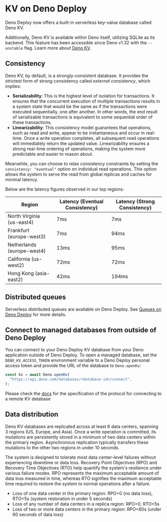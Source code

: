 
# KV on Deno Deploy

<Admonition />

Deno Deploy now offers a built-in serverless key-value database called Deno KV.

Additionally, Deno KV is available within Deno itself, utilizing SQLite as its
backend. This feature has been accessible since Deno v1.32 with the `--unstable`
flag. Learn more about [Deno KV](/deploy/kv/manual).

## Consistency

Deno KV, by default, is a strongly-consistent database. It provides the
strictest form of strong consistency called _external consistency_, which
implies:

- **Serializability**: This is the highest level of isolation for transactions.
  It ensures that the concurrent execution of multiple transactions results in a
  system state that would be the same as if the transactions were executed
  sequentially, one after another. In other words, the end result of
  serializable transactions is equivalent to some sequential order of these
  transactions.
- **Linearizability**: This consistency model guarantees that operations, such
  as read and write, appear to be instantaneous and occur in real-time. Once a
  write operation completes, all subsequent read operations will immediately
  return the updated value. Linearizability ensures a strong real-time ordering
  of operations, making the system more predictable and easier to reason about.

Meanwhile, you can choose to relax consistency constraints by setting the
`consistency: "eventual"` option on individual read operations. This option
allows the system to serve the read from global replicas and caches for minimal
latency.

Below are the latency figures observed in our top regions:

| Region                     | Latency (Eventual Consistency) | Latency (Strong Consistency) |
| -------------------------- | ------------------------------ | ---------------------------- |
| North Virginia (us-east4)  | 7ms                            | 7ms                          |
| Frankfurt (europe-west3)   | 7ms                            | 94ms                         |
| Netherlands (europe-west4) | 13ms                           | 95ms                         |
| California (us-west2)      | 72ms                           | 72ms                         |
| Hong Kong (asia-east2)     | 42ms                           | 194ms                        |

## Distributed queues

Serverless distributed queues are available on Deno Deploy. See
[Queues on Deno Deploy](/deploy/kv/manual/queue_overview#queues-on-deno-deploy) for
more details.

## Connect to managed databases from outside of Deno Deploy

You can connect to your Deno Deploy KV database from your Deno application
outside of Deno Deploy. To open a managed database, set the
`DENO_KV_ACCESS_TOKEN` environment variable to a Deno Deploy personal access
token and provide the URL of the database to `Deno.openKv`:

```ts
const kv = await Deno.openKv(
  "https://api.deno.com/databases/<database-id>/connect",
);
```

Please check the
[docs](https://github.com/denoland/deno/tree/main/ext/kv#kv-connect) for the
specification of the protocol for connecting to a remote KV database

## Data distribution

Deno KV databases are replicated across at least 6 data centers, spanning 3
regions (US, Europe, and Asia). Once a write operation is committed, its
mutations are persistently stored in a minimum of two data centers within the
primary region. Asynchronous replication typically transfers these mutations to
the other two regions in under 10 seconds.

The system is designed to tolerate most data center-level failures without
experiencing downtime or data loss. Recovery Point Objectives (RPO) and Recovery
Time Objectives (RTO) help quantify the system's resilience under various
failure modes. RPO represents the maximum acceptable amount of data loss
measured in time, whereas RTO signifies the maximum acceptable time required to
restore the system to normal operations after a failure.

- Loss of one data center in the primary region: RPO=0 (no data loss), RTO&lt;5s
  (system restoration in under 5 seconds)
- Loss of any number of data centers in a replica region: RPO=0, RTO&lt;5s
- Loss of two or more data centers in the primary region: RPO&lt;60s (under 60
  seconds of data loss)
